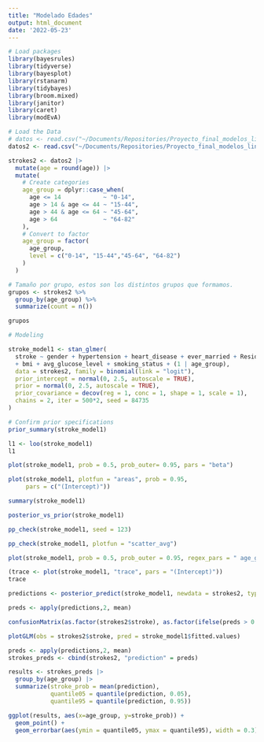 ```yaml
---
title: "Modelado Edades"
output: html_document
date: '2022-05-23'
---
```


```r
# Load packages
library(bayesrules)
library(tidyverse)
library(bayesplot)
library(rstanarm)
library(tidybayes)
library(broom.mixed)
library(janitor)
library(caret)
library(modEvA)
```

```r
# Load the Data
# datos <- read.csv("~/Documents/Repositories/Proyecto_final_modelos_lineales_generalizados/Datos/healthcare-dataset-stroke-data.csv")
datos2 <- read.csv("~/Documents/Repositories/Proyecto_final_modelos_lineales_generalizados/Datos/Stroke_Data.csv")
```

```r
strokes2 <- datos2 |> 
  mutate(age = round(age)) |> 
  mutate(
    # Create categories
    age_group = dplyr::case_when(
      age <= 14            ~ "0-14",
      age > 14 & age <= 44 ~ "15-44",
      age > 44 & age <= 64 ~ "45-64",
      age > 64             ~ "64-82"
    ),
    # Convert to factor
    age_group = factor(
      age_group,
      level = c("0-14", "15-44","45-64", "64-82")
    )
  )
```



```r
# Tamaño por grupo, estos son los distintos grupos que formamos. 
grupos <- strokes2 %>% 
  group_by(age_group) %>% 
  summarize(count = n())

grupos
```

```r
# Modeling 

stroke_model1 <- stan_glmer(
  stroke ~ gender + hypertension + heart_disease + ever_married + Residence_type
  + bmi + avg_glucose_level + smoking_status + (1 | age_group), 
  data = strokes2, family = binomial(link = "logit"),
  prior_intercept = normal(0, 2.5, autoscale = TRUE),
  prior = normal(0, 2.5, autoscale = TRUE), 
  prior_covariance = decov(reg = 1, conc = 1, shape = 1, scale = 1),
  chains = 2, iter = 500*2, seed = 84735
)
```

```r
# Confirm prior specifications
prior_summary(stroke_model1)
```

```r
l1 <- loo(stroke_model1)
l1
```

```r
plot(stroke_model1, prob = 0.5, prob_outer= 0.95, pars = "beta")
```

```r
plot(stroke_model1, plotfun = "areas", prob = 0.95,
     pars = c("(Intercept)"))
```

```r
summary(stroke_model1)
```

```r
posterior_vs_prior(stroke_model1)
```

```r
pp_check(stroke_model1, seed = 123)
```

```r
pp_check(stroke_model1, plotfun = "scatter_avg")
```

```r
plot(stroke_model1, prob = 0.5, prob_outer = 0.95, regex_pars = " age_group")
```

```r
(trace <- plot(stroke_model1, "trace", pars = "(Intercept)"))
trace
```

```r
predictions <- posterior_predict(stroke_model1, newdata = strokes2, type = "response")

preds <- apply(predictions,2, mean)

confusionMatrix(as.factor(strokes2$stroke), as.factor(ifelse(preds > 0.10, 1, 0)))
```

```r
plotGLM(obs = strokes2$stroke, pred = stroke_model1$fitted.values)
```

```r
preds <- apply(predictions,2, mean)
strokes_preds <- cbind(strokes2, "prediction" = preds)

results <- strokes_preds |> 
  group_by(age_group) |> 
  summarize(stroke_prob = mean(prediction), 
            quantile05 = quantile(prediction, 0.05), 
            quantile95 = quantile(prediction, 0.95))
```

```r
ggplot(results, aes(x=age_group, y=stroke_prob)) + 
  geom_point() + 
  geom_errorbar(aes(ymin = quantile05, ymax = quantile95), width = 0.3) 
```













